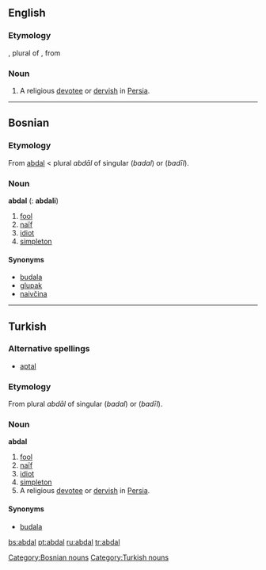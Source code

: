 ==English==

===Etymology===
{{etyl|ar}} {{term|ابدال|tr=abdāl|sc=Arab|lang=ar}}, plural of {{term|بدل|tr=bádal|sc=Arab|lang=ar||a [[substitute]]; a good, religious man; [[saint]]}}, from {{term|بدل|tr=bádala|sc=Arab|lang=ar||to replace}}

===Noun===
{{en-noun}}

# A religious [[devotee]] or [[dervish]] in [[Persia]].

----

==Bosnian==

===Etymology===
From {{Turk.|bs}} [[abdal#Turkish|abdal]] < {{Ar.|bs}} plural ''abdāl'' of singular {{Arab|[[بدل|بَدَل]]}} (''badal'') or {{Arab|[[بديل|بَدِيل]]}} (''badīl'').

===Noun===
'''abdal''' {{m}} {{s}} ({{p}}: '''abdali''')

# [[fool]]
# [[naïf]]
# [[idiot]]
# [[simpleton]]

====Synonyms====
* [[budala#Bosnian|budala]]
* [[glupak#Bosnian|glupak]]
* [[naivčina#Bosnian|naivčina]]

[[Category:Bosnian nouns]]

----

==Turkish==

===Alternative spellings===
* [[aptal#Turkish|aptal]]

===Etymology===
From {{Ar.|tr}} plural ''abdāl'' of singular {{Arab|[[بدل|بَدَل]]}} (''badal'') or {{Arab|[[بديل|بَدِيل]]}} (''badīl'').

===Noun===
'''abdal'''

# [[fool]]
# [[naïf]]
# [[idiot]]
# [[simpleton]]
# A religious [[devotee]] or [[dervish]] in [[Persia]].

====Synonyms====
* [[budala#Bosnian|budala]]

[[Category:Turkish nouns]]

[[bs:abdal]]
[[pt:abdal]]
[[ru:abdal]]
[[tr:abdal]]